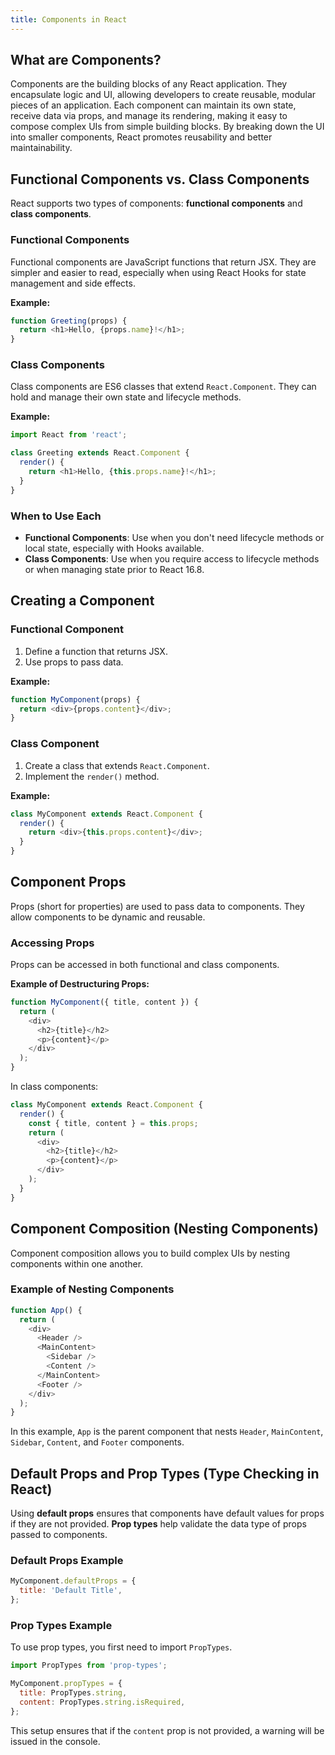 ```yaml
---
title: Components in React
---
```


## What are Components?

Components are the building blocks of any React application. They encapsulate logic and UI, allowing developers to create reusable, modular pieces of an application. Each component can maintain its own state, receive data via props, and manage its rendering, making it easy to compose complex UIs from simple building blocks. By breaking down the UI into smaller components, React promotes reusability and better maintainability.

## Functional Components vs. Class Components

React supports two types of components: **functional components** and **class components**.

### Functional Components

Functional components are JavaScript functions that return JSX. They are simpler and easier to read, especially when using React Hooks for state management and side effects.

**Example:**

```javascript
function Greeting(props) {
  return <h1>Hello, {props.name}!</h1>;
}
```

### Class Components

Class components are ES6 classes that extend `React.Component`. They can hold and manage their own state and lifecycle methods.

**Example:**

```javascript
import React from 'react';

class Greeting extends React.Component {
  render() {
    return <h1>Hello, {this.props.name}!</h1>;
  }
}
```

### When to Use Each

- **Functional Components**: Use when you don't need lifecycle methods or local state, especially with Hooks available.
- **Class Components**: Use when you require access to lifecycle methods or when managing state prior to React 16.8.

## Creating a Component

### Functional Component

1. Define a function that returns JSX.
2. Use props to pass data.

**Example:**

```javascript
function MyComponent(props) {
  return <div>{props.content}</div>;
}
```

### Class Component

1. Create a class that extends `React.Component`.
2. Implement the `render()` method.

**Example:**

```javascript
class MyComponent extends React.Component {
  render() {
    return <div>{this.props.content}</div>;
  }
}
```

## Component Props

Props (short for properties) are used to pass data to components. They allow components to be dynamic and reusable.

### Accessing Props

Props can be accessed in both functional and class components.

**Example of Destructuring Props:**

```javascript
function MyComponent({ title, content }) {
  return (
    <div>
      <h2>{title}</h2>
      <p>{content}</p>
    </div>
  );
}
```

In class components:

```javascript
class MyComponent extends React.Component {
  render() {
    const { title, content } = this.props;
    return (
      <div>
        <h2>{title}</h2>
        <p>{content}</p>
      </div>
    );
  }
}
```

## Component Composition (Nesting Components)

Component composition allows you to build complex UIs by nesting components within one another.

### Example of Nesting Components

```javascript
function App() {
  return (
    <div>
      <Header />
      <MainContent>
        <Sidebar />
        <Content />
      </MainContent>
      <Footer />
    </div>
  );
}
```

In this example, `App` is the parent component that nests `Header`, `MainContent`, `Sidebar`, `Content`, and `Footer` components.

## Default Props and Prop Types (Type Checking in React)

Using **default props** ensures that components have default values for props if they are not provided. **Prop types** help validate the data type of props passed to components.

### Default Props Example

```javascript
MyComponent.defaultProps = {
  title: 'Default Title',
};
```

### Prop Types Example

To use prop types, you first need to import `PropTypes`.

```javascript
import PropTypes from 'prop-types';

MyComponent.propTypes = {
  title: PropTypes.string,
  content: PropTypes.string.isRequired,
};
```

This setup ensures that if the `content` prop is not provided, a warning will be issued in the console.

